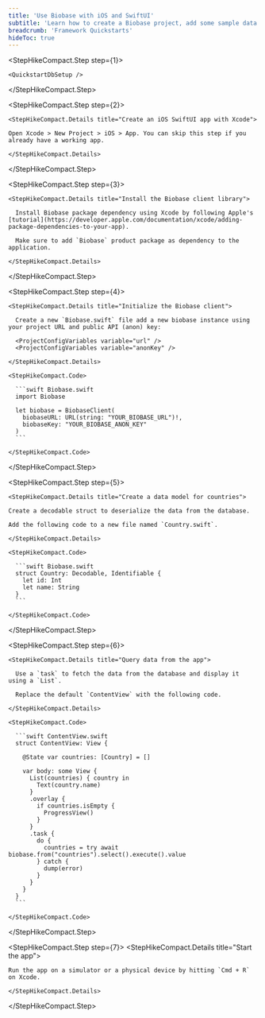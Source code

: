 ```yaml
---
title: 'Use Biobase with iOS and SwiftUI'
subtitle: 'Learn how to create a Biobase project, add some sample data to your database, and query the data from an iOS app.'
breadcrumb: 'Framework Quickstarts'
hideToc: true
---
```


<StepHikeCompact>

  <StepHikeCompact.Step step={1}>
    
    <QuickstartDbSetup />

  </StepHikeCompact.Step>

  <StepHikeCompact.Step step={2}>

    <StepHikeCompact.Details title="Create an iOS SwiftUI app with Xcode">

    Open Xcode > New Project > iOS > App. You can skip this step if you already have a working app.

    </StepHikeCompact.Details>

  </StepHikeCompact.Step>

  <StepHikeCompact.Step step={3}>

    <StepHikeCompact.Details title="Install the Biobase client library">

      Install Biobase package dependency using Xcode by following Apple's [tutorial](https://developer.apple.com/documentation/xcode/adding-package-dependencies-to-your-app).

      Make sure to add `Biobase` product package as dependency to the application.

    </StepHikeCompact.Details>

  </StepHikeCompact.Step>

  <StepHikeCompact.Step step={4}>

    <StepHikeCompact.Details title="Initialize the Biobase client">

      Create a new `Biobase.swift` file add a new biobase instance using your project URL and public API (anon) key:

      <ProjectConfigVariables variable="url" />
      <ProjectConfigVariables variable="anonKey" />

    </StepHikeCompact.Details>

    <StepHikeCompact.Code>

      ```swift Biobase.swift
      import Biobase

      let biobase = BiobaseClient(
        biobaseURL: URL(string: "YOUR_BIOBASE_URL")!,
        biobaseKey: "YOUR_BIOBASE_ANON_KEY"
      )
      ```

    </StepHikeCompact.Code>

  </StepHikeCompact.Step>

  <StepHikeCompact.Step step={5}>

    <StepHikeCompact.Details title="Create a data model for countries">

    Create a decodable struct to deserialize the data from the database.

    Add the following code to a new file named `Country.swift`.

    </StepHikeCompact.Details>

    <StepHikeCompact.Code>

      ```swift Biobase.swift
      struct Country: Decodable, Identifiable {
        let id: Int
        let name: String
      }
      ```

    </StepHikeCompact.Code>

  </StepHikeCompact.Step>

  <StepHikeCompact.Step step={6}>

    <StepHikeCompact.Details title="Query data from the app">

      Use a `task` to fetch the data from the database and display it using a `List`.

      Replace the default `ContentView` with the following code.

    </StepHikeCompact.Details>

    <StepHikeCompact.Code>

      ```swift ContentView.swift
      struct ContentView: View {

        @State var countries: [Country] = []

        var body: some View {
          List(countries) { country in
            Text(country.name)
          }
          .overlay {
            if countries.isEmpty {
              ProgressView()
            }
          }
          .task {
            do {
              countries = try await biobase.from("countries").select().execute().value
            } catch {
              dump(error)
            }
          }
        }
      }
      ```

    </StepHikeCompact.Code>

  </StepHikeCompact.Step>

  <StepHikeCompact.Step step={7}>
    <StepHikeCompact.Details title="Start the app">

    Run the app on a simulator or a physical device by hitting `Cmd + R` on Xcode.

    </StepHikeCompact.Details>

  </StepHikeCompact.Step>

</StepHikeCompact>
